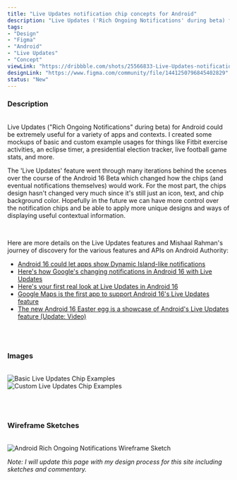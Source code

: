 ```yaml
---
title: "Live Updates notification chip concepts for Android"
description: "Live Updates ('Rich Ongoing Notifications' during beta) for Android could be extremely useful for a variety of apps and contexts. I created some mockups of basic and custom chip examples in Figma."
tags:
- "Design"
- "Figma"
- "Android"
- "Live Updates"
- "Concept"
viewLink: "https://dribbble.com/shots/25566833-Live-Updates-notification-chip-concepts-for-Android"
designLink: "https://www.figma.com/community/file/1441250796845402829"
status: "New"
---
```



### Description
<br />
Live Updates ("Rich Ongoing Notifications" during beta) for Android could be extremely useful for a variety of apps and contexts. I created some mockups of basic and custom example usages for things like Fitbit exercise activities, an eclipse timer, a presidential election tracker, live football game stats, and more.

<br />

The 'Live Updates' feature went through many iterations behind the scenes over the course of the Android 16 Beta which changed how the chips (and eventual notifications themselves) would work. For the most part, the chips design hasn't changed very much since it's still just an icon, text, and chip background color. Hopefully in the future we can have more control over the notification chips and be able to apply more unique designs and ways of displaying useful contextual information.

<br />

Here are more details on the Live Updates features and Mishaal Rahman's journey of discovery for the various features and APIs on Android Authority:
- [Android 16 could let apps show Dynamic Island-like notifications](https://www.androidauthority.com/android-16-rich-ongoing-notifications-3494349/)
- [Here's how Google's changing notifications in Android 16 with Live Updates](https://www.androidauthority.com/android-16-live-notifications-3518375/)
- [Here's your first real look at Live Updates in Android 16](https://www.androidauthority.com/android-16-live-updates-demo-3528456/)
- [Google Maps is the first app to support Android 16's Live Updates feature](https://www.androidauthority.com/google-maps-live-updates-3532808/)
- [The new Android 16 Easter egg is a showcase of Android's Live Updates feature (Update: Video)](https://www.androidauthority.com/android-16-easter-egg-3533677/)

<br /><br />

### Images
<br />

<Image src="/images/Basic-Live-Updates-Chip-Examples.png" alt="Basic Live Updates Chip Examples" height={325} width={600}/>
<Image src="/images/Custom-Live-Updates-Chip-Examples.png" alt="Custom Live Updates Chip Examples" height={325} width={600}/>

<br /><br />

### Wireframe Sketches
<br />

<Image src="/images/android-rich-ongoing-notifications-sketch.jpg" alt="Android Rich Ongoing Notifications Wireframe Sketch" height={400} width={600}/>

*Note: I will update this page with my design process for this site including sketches and commentary.*